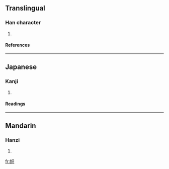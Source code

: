 ==Translingual==
===Han character===
{{Han char|rn=38|rad=女|as=06|sn=9|four=4742<sub>0</sub>|canj=女月一口 (VBMR)}}
# {{defn|Han|sort=女06}}
====References====
{{Han ref|kx=0259.190|dkj=06203|dj=0525.190|hdz=21044.060|uh=59DB|ud=23003|bh=CE6F|bd=52847}}
----
==Japanese==
===Kanji===
{{ja-kanji|grade=|rs=女06}}
# {{defn|Japanese}} 
====Readings====
{{ja-readings|on=[[とう]] (tō), [[ず]] (zu)|kun=}}
----
==Mandarin==
===Hanzi===
{{cmn-hanzi|pin=[[tǒng]] ([[tong3]])|wg=t'ung<sup>3</sup>}}
# {{defn|Mandarin}}

[[fr:姛]]